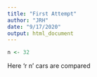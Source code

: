 ```yaml
---
title: "First Attempt"
author: "JRH"
date: "9/17/2020"
output: html_document
---
```


```r
n <- 32
```

Here 'r n' cars are compared 